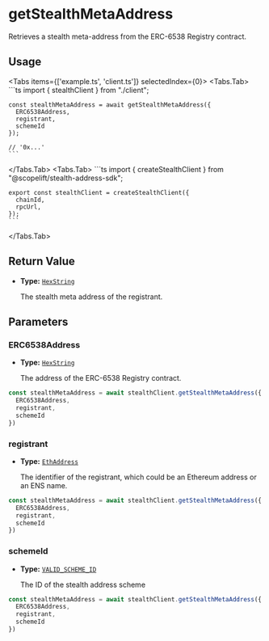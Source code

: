 
# getStealthMetaAddress

Retrieves a stealth meta-address from the ERC-6538 Registry contract.

## Usage

<Tabs items={['example.ts', 'client.ts']} selectedIndex={0}>
  <Tabs.Tab>
    ```ts
    import { stealthClient } from "./client";

    const stealthMetaAddress = await getStealthMetaAddress({
      ERC6538Address,
      registrant,
      schemeId
    });

    // '0x...'
    ```
  </Tabs.Tab>
  <Tabs.Tab>
    ```ts
    import { createStealthClient } from "@scopelift/stealth-address-sdk";

    export const stealthClient = createStealthClient({
      chainId,
      rpcUrl,
    });
    ```
  </Tabs.Tab>
</Tabs>

## Return Value

- **Type:** [`HexString`](../glossary/types.md#hexstring) 

  The stealth meta address of the registrant.

## Parameters

### ERC6538Address

- **Type:** [`HexString`](../glossary/types.md#hexstring)

  The address of the ERC-6538 Registry contract.

```ts {2}
const stealthMetaAddress = await stealthClient.getStealthMetaAddress({
  ERC6538Address,
  registrant,
  schemeId
})
```

### registrant

- **Type:** [`EthAddress`](../glossary/types.md#ethaddress)

  The identifier of the registrant, which could be an Ethereum address or an ENS name.

```ts {3}
const stealthMetaAddress = await stealthClient.getStealthMetaAddress({
  ERC6538Address,
  registrant,
  schemeId
})
```

### schemeId

- **Type:** [`VALID_SCHEME_ID`](../glossary/types.md#valid_scheme_id)

  The ID of the stealth address scheme

```ts {4}
const stealthMetaAddress = await stealthClient.getStealthMetaAddress({
  ERC6538Address,
  registrant,
  schemeId
})
```
